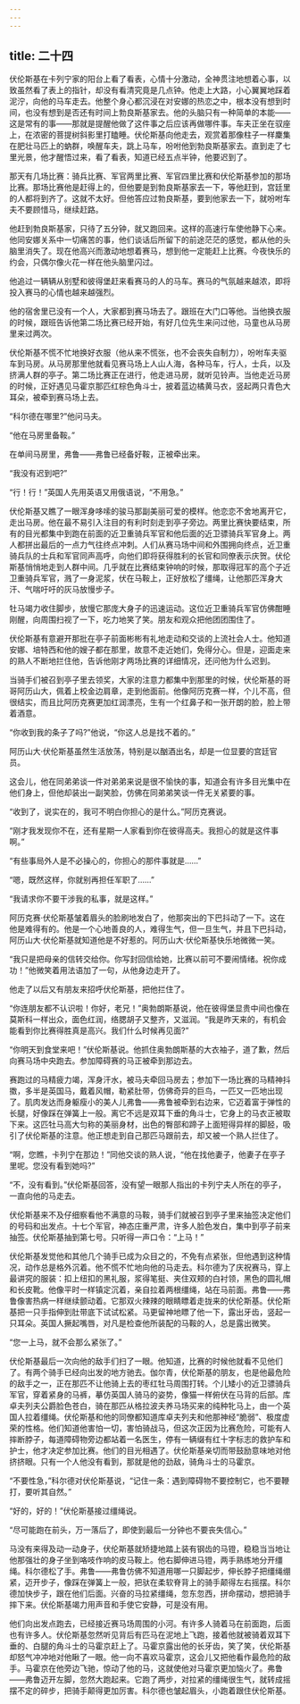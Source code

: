 ```yaml
---
---
---
```

title: 二十四
---




伏伦斯基在卡列宁家的阳台上看了看表，心情十分激动，全神贯注地想着心事，以致虽然看了表上的指针，却没有看清究竟是几点钟。他走上大路，小心翼翼地踩着泥泞，向他的马车走去。他整个身心都沉浸在对安娜的热恋之中，根本没有想到时间，也没有想到是否还有时间上勃良斯基家去。他的头脑只有一种简单的本能——这是常有的事——那就是提醒他做了这件事之后应该再做哪件事。车夫正坐在驭座上，在浓密的菩提树斜影里打瞌睡。伏伦斯基向他走去，观赏着那像柱子一样麇集在肥壮马匹上的蚋群，唤醒车夫，跳上马车，吩咐他到勃良斯基家去。直到走了七里光景，他才醒悟过来，看了看表，知道已经五点半钟，他要迟到了。

那天有几场比赛：骑兵比赛、军官两里比赛、军官四里比赛和伏伦斯基参加的那场比赛。那场比赛他是赶得上的，但他要是到勃良斯基家去一下，等他赶到，宫廷里的人都将到齐了。这就不太好。但他答应过勃良斯基，要到他家去一下，就吩咐车夫不要顾惜马，继续赶路。

他赶到勃良斯基家，只待了五分钟，就又跑回来。这样的高速行车使他静下心来。他同安娜关系中一切痛苦的事，他们谈话后所留下的前途茫茫的感觉，都从他的头脑里消失了。现在他高兴而激动地想着赛马，想到他一定能赶上比赛。今夜快乐的约会，只偶尔像火花一样在他头脑里闪过。

他追过一辆辆从别墅和彼得堡赶来看赛马的人的马车。赛马的气氛越来越浓，即将投入赛马的心情也越来越强烈。

他的宿舍里已没有一个人，大家都到赛马场去了。跟班在大门口等他。当他换衣服的时候，跟班告诉他第二场比赛已经开始，有好几位先生来问过他，马童也从马房里来过两次。

伏伦斯基不慌不忙地换好衣服（他从来不慌张，也不会丧失自制力），吩咐车夫驱车到马房。从马房那里他就看见赛马场上人山人海，各种马车，行人，士兵，以及挤满人群的亭子。第二场比赛正在进行，他走进马房，就听见铃声。当他走近马房的时候，正好遇见马霍京那匹红棕色角斗士，披着蓝边橘黄马衣，竖起两只青色大耳朵，被牵到赛马场上去。

“科尔德在哪里?”他问马夫。

“他在马房里备鞍。”

在单间马房里，弗鲁——弗鲁已经备好鞍，正被牵出来。

“我没有迟到吧?”

“行！行！”英国人先用英语又用俄语说，“不用急。”

伏伦斯基又瞧了一眼浑身哆嗦的骏马那副美丽可爱的模样。他恋恋不舍地离开它，走出马房。他在最不易引入注目的有利时刻走到亭子旁边。两里比赛快要结束，所有的目光都集中到跑在前面的近卫重骑兵军官和他后面的近卫骠骑兵军官身上。两人都拼出最后的一点力气往终点冲刺。人们从赛马场中间和外围拥向终点，近卫重骑兵队的士兵和军官同声高呼，向他们即将获得胜利的长官和同僚表示庆贺。伏伦斯基悄悄地走到人群中间。几乎就在比赛结束钟响的时候，那取得冠军的高个子近卫重骑兵军官，溅了一身泥浆，伏在马鞍上，正好放松了缰绳，让他那匹浑身大汗、气喘吁吁的灰马放慢步子。

牡马竭力收住脚步，放慢它那庞大身子的迅速运动。这位近卫重骑兵军官仿佛酣睡刚醒，向周围扫视了一下，吃力地笑了笑。朋友和观众把他团团围住了。

伏伦斯基有意避开那批在亭子前面彬彬有礼地走动和交谈的上流社会人士。他知道安娜、培特西和他的嫂子都在那里，故意不走近她们，免得分心。但是，迎面走来的熟人不断地拦住他，告诉他刚才两场比赛的详细情况，还问他为什么迟到。

当骑手们被召到亭子里去领奖，大家的注意力都集中到那里的时候，伏伦斯基的哥哥阿历山大，佩着上校金边肩章，走到他面前。他像阿历克赛一样，个儿不高，但很结实，而且比阿历克赛更加红润漂亮，生有一个红鼻子和一张开朗的脸，脸上带着酒意。

“你收到我的条子了吗?”他说，“你这人总是找不着的。”

阿历山大·伏伦斯基虽然生活放荡，特别是以酗酒出名，却是一位显要的宫廷官员。

这会儿，他在同弟弟谈一件对弟弟来说是很不愉快的事，知道会有许多目光集中在他们身上，但他却装出一副笑脸，仿佛在同弟弟笑谈一件无关紧要的事。

“收到了，说实在的，我可不明白你担心的是什么。”阿历克赛说。

“刚才我发现你不在，还有星期一人家看到你在彼得高夫。我担心的就是这件事啊。”

“有些事局外人是不必操心的，你担心的那件事就是……”

“嗯，既然这样，你就别再担任军职了……”

“我请求你不要干涉我的私事，就是这样。”

阿历克赛·伏伦斯基皱着眉头的脸刷地发白了，他那突出的下巴抖动了一下。这在他是难得有的。他是一个心地善良的人，难得生气，但一旦生气，并且下巴抖动，阿历山大·伏伦斯基就知道他是不好惹的。阿历山大·伏伦斯基快乐地微微一笑。

“我只是把母亲的信转交给你。你写封回信给她，比赛以前可不要闹情绪。祝你成功！”他微笑着用法语加了一句，从他身边走开了。

他走了以后又有朋友来招呼伏伦斯基，把他拦住了。

“你连朋友都不认识啦！你好，老兄！”奥勃朗斯基说，他在彼得堡显贵中间也像在莫斯科一样出众，面色红润，络腮胡子又整齐，又滋润。“我是昨天来的，有机会能看到你比赛得胜真是高兴。我们什么时候再见面?”

“你明天到食堂来吧！”伏伦斯基说。他抓住奥勃朗斯基的大衣袖子，道了歉，然后向赛马场中央跑去。参加障碍赛的马正被牵到那边去。

赛跑过的马精疲力竭，浑身汗水，被马夫牵回马房去；参加下一场比赛的马精神抖擞，多半是英国马，戴着风帽，勒紧肚带，仿佛奇异的巨鸟，一匹又一匹地出现了。肌肉发达而身躯瘦小的美人儿弗鲁——弗鲁被牵到右边来，它迈着富于弹性的长腿，好像踩在弹簧上一般。离它不远是双耳下垂的角斗士，它身上的马衣正被取下来。这匹牡马高大匀称的美丽身材，出色的臀部和蹄子上面短得异样的脚胫，吸引了伏伦斯基的注意。他正想走到自己那匹马跟前去，却又被一个熟人拦住了。

“啊，您瞧，卡列宁在那边！”同他交谈的熟人说，“他在找他妻子，他妻子在亭子里呢。您没有看到她吗?”

“不，没有看到。”伏伦斯基回答，没有望一眼那人指出的卡列宁夫人所在的亭子，一直向他的马走去。

伏伦斯基来不及仔细察看他不满意的马鞍，骑手们就被召到亭子里来抽签决定他们的号码和出发点。十七个军官，神态庄重严肃，许多人脸色发白，集中到亭子前来抽签。伏伦斯基抽到第七号。只听得一声口令：“上马！”

伏伦斯基发觉他和其他几个骑手已成为众目之的，不免有点紧张，但他遇到这种情况，动作总是格外沉着。他不慌不忙地向他的马走去。科尔德为了庆祝赛马，穿上最讲究的服装：扣上纽扣的黑礼服，浆得笔挺、夹住双颊的白衬领，黑色的圆礼帽和长皮靴。他像平时一样镇定沉着，亲自拉着两根缰绳，站在马前面。弗鲁——弗鲁像害热病一样继续颤动着。它那双火辣辣的眼睛瞟着走拢来的伏伦斯基。伏伦斯基把一只手指伸到肚带底下试试松紧。马更留神地瞟了他一下，露出牙齿，竖起一只耳朵。英国人撅起嘴唇，对凡是检查他所装配的马鞍的人，总是露出微笑。

“您一上马，就不会那么紧张了。”

伏伦斯基最后一次向他的敌手们扫了一眼。他知道，比赛的时候他就看不见他们了。有两个骑手已经向出发的地方驰去。伽尔青，伏伦斯基的朋友，也是他最危险的敌手之一，正在那匹不让他骑上去的枣红牡马周围打转。个儿矮小的近卫骠骑兵军官，穿着紧身的马裤，摹仿英国人骑马的姿势，像猫一样俯伏在马背的后部。库卓夫列夫公爵脸色苍白，骑在那匹从格拉波夫养马场买来的纯种牝马上，由一个英国人拉着缰绳。伏伦斯基和他的同僚都知道库卓夫列夫和他那神经“脆弱”、极度虚荣的性格。他们知道他害怕一切，害怕骑战马，但这次正因为比赛危险，可能有人摔断脖子，每道障碍物旁边都站着一名医生，停有一辆缀有红十字标志的救护车和护士，他才决定参加比赛。他们的目光相遇了。伏伦斯基亲切而带鼓励意味地对他挤挤眼。只有一个人他没有看到，那就是他的劲敌，骑角斗士的马霍京。

“不要性急，”科尔德对伏伦斯基说，“记住一条：遇到障碍物不要控制它，也不要鞭打，要听其自然。”

“好的，好的！”伏伦斯基接过缰绳说。

“尽可能跑在前头，万一落后了，即使到最后一分钟也不要丧失信心。”

马没有来得及动一动身子，伏伦斯基就矫捷地踏上装有钢齿的马镫，稳稳当当地让他那强壮的身子坐到咯吱作响的皮马鞍上。他右脚伸进马镫，两手熟练地分开缰绳。科尔德松了手。弗鲁——弗鲁仿佛不知道用哪一只脚起步，伸长脖子把缰绳绷紧，迈开步子，像踩在弹簧上一般，把驮在柔软脊背上的骑手颠得左右摇摆。科尔德加快步子，跟在他们后面。兴奋的马拉紧缰绳，忽东忽西，拼命摆动，想把骑手摔下来。伏伦斯基竭力用声音和手使它安静，可是没有用。

他们向出发点跑去，已经接近赛马场周围的小河。有许多人骑着马在前面跑，后面也有许多人。伏伦斯基忽然听见背后有匹马在泥地上飞跑，接着他就被骑着双耳下垂的、白腿的角斗士的马霍京赶上了。马霍京露出他的长牙齿，笑了笑，伏伦斯基却怒气冲冲地对他瞅了一眼。他一向不喜欢马霍京，这会儿又把他看作最危险的敌手。马霍京在他旁边飞驰，惊动了他的马，这就使他对马霍京更加恼火了。弗鲁——弗鲁迈开左脚，忽然大跑起来。它跑了两步，对拉紧的缰绳很生气，就转成摇摆不定的碎步，把骑手颠得更加厉害。科尔德也皱起眉头，小跑着跟住伏伦斯基。